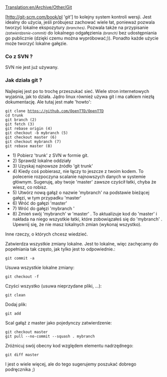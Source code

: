 [[Translation:en/Archive/Other/Git]]
 <!--{{-}}-->
[http://git-scm.com/book/pl<!--/v2--> 'git'] to kolejny system kontroli wersji. Jest idealny do użycia, jeśli próbujesz zachować wiele łat, ponieważ pozwala tworzyć lokalne ekspozytury <small>''(branches)''</small>. Pozwala także na przypisanie <small>''(zatwierdzenie-commit)''</small> do lokalnego odgałęzienia <small>''(branch)''</small> bez udostępniania go publicznie (dzięki czemu można wypróbować;)). Ponadto każde użycie może tworzyć lokalne gałęzie.

===Co z SVN ?===

SVN nie jest już używany.


===Jak działa git ?===

Najlepiej jest po to trochę przeszukać sieć. Wiele stron internetowych wyjaśnia, jak to działa. Jądro linux również używa git i ma całkiem niezłą dokumentację. Ale tutaj jest małe 'howto':

 git clone https://github.com/OpenTTD/OpenTTD
 cd trunk
 git branch (2)
 git fetch (3)
 git rebase origin (4)
 git checkout -b mybranch (5)
 git checkout master (6)
 git checkout mybranch (7)
 git rebase master (8)

* 1) Pobierz 'trunk' z SVN w formie git.
* 2) Sprawdź lokalne oddziały
* 3) Uzyskaj najnowsze źródło 'git trunk'
* 4) Kiedy coś pobierasz, nie łączy to jeszcze z twoim kodem. To polecenie rozpoczyna scalanie najnowszych danych w systemie głównym. Sugeruję, aby twoje 'master' zawsze czyścił łatki, chyba że wiesz, co robisz.
* 5) Utwórz nową gałąź o nazwie 'mybranch' na podstawie bieżącej gałęzi, w tym przypadku 'master' 
* 6) Wróć do gałęzi 'master' 
* 7) Wróć do gałęzi 'mybranch ' 
* 8) Zmień swój 'mybranch' w 'master' . To aktualizuje kod do 'master' i nakłada na niego wszystkie łatki, które zobowiązałeś się do 'mybranch' . Upewnij się, że nie masz lokalnych zmian (wykonaj wszystko).

Inne rzeczy, o których chcesz wiedzieć.

Zatwierdza wszystkie zmiany lokalne. Jest to lokalne, więc zachęcamy do popełniania tak często, jak tylko jest to odpowiednie.:
 git commit -a

Usuwa wszystkie lokalne zmiany:
 git checkout -f

Czyści wszystko (usuwa nieprzydane pliki, ...):
 git clean

Dodaj plik:
 git add <file>

Scal gałąź z master jako pojedynczy zatwierdzenie:
 git checkout master
 git pull --no-commit --squash . mybranch

Zróżnicuj swój obecny kod względem elementu nadrzędnego:
 git diff master

I jest o wiele więcej, ale do tego sugerujemy poszukać dobrego podręcznika ;)